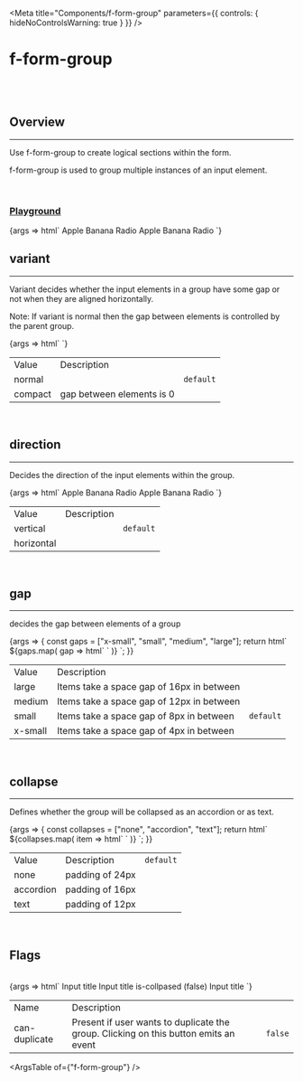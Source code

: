 
<Meta
	title="Components/f-form-group"
	parameters={{
		controls: { hideNoControlsWarning: true }
	}}
/>

# f-form-group

<br />
<br />

## Overview

<hr />

Use f-form-group to create logical sections within the form.

f-form-group is used to group multiple instances of an input element.

<br />

### [Playground](/story/components-f-form-group--playground)

<Canvas>
	<Story
		name="Playground"
		argTypes={{
			variant: {
				control: "radio",
				options: ["normal", "compact"]
			},
			direction: {
				control: "radio",
				options: ["vertical", "horizontal"]
			},
			gap: {
				control: "select",
				options: ["large", "medium", "small", "x-small"]
			},
			collapse: {
				control: "select",
				options: ["none", "accordion", "text"]
			},
			["is-collapsed"]: {
				control: "boolean"
			},
			["can-duplicate"]: {
				control: { type: "boolean" }
			}
		}}
		args={{
			variant: "block",
			direction: "vertical",
			gap: "small",
			collapse: "none",
			["is-collapsed"]: false,
			["can-duplicate"]: false
		}}
	>
		{args => html`
			<f-form>
				<f-form-group
					data-qa-id="testQaId"
					variant=${args.variant}
					.label=${{ title: "Test for Variant 1", description: "This is a description" }}
					direction="horizontal"
					.gap=${args.gap}
					.collapse=${args.collapse}
					?is-collapsed=${args["is-collapsed"]}
					?can-duplicate=${args["can-duplicate"]}
				>
					<f-input placeholder="This is an input field"></f-input>
					<f-divider></f-divider>
					<f-button label="submit" variant="curved"></f-button>
				</f-form-group>
				<f-divider></f-divider>
				<f-form-group
					variant=${args.variant}
					.label=${{ title: "Test for Variant 2", description: "This is a description" }}
					direction="horizontal"
					.gap=${args.gap}
					?can-duplicate=${args["can-duplicate"]}
				>
					<f-select
						.value=${"+91"}
						.options=${["+91", "+92", "+93"]}
						width="150"
						.clear=${false}
					></f-select>
					<f-divider></f-divider>
					<f-input placeholder="This is an input field"></f-input>
				</f-form-group>
				<f-divider></f-divider>
				<f-form-group
					.label=${{ title: "Test for direction (f-input)", description: "This is a description" }}
					direction=${args.direction}
					.gap=${args.gap}
					.collapse=${args.collapse}
					?is-collapsed=${args["is-collapsed"]}
				>
					<f-input placeholder="This is an input field"></f-input>
					<f-divider></f-divider>
					<f-input placeholder="This is an input field"></f-input>
				</f-form-group>
				<f-divider></f-divider>
				<f-form-group
					.label=${{
						title: "Test for direction (f-checkbox)",
						description: "This is a description"
					}}
					direction=${args.direction}
					.gap=${args.gap}
					.collapse=${args.collapse}
					?is-collapsed=${args["is-collapsed"]}
				>
					<f-checkbox>
						<f-div slot="label">Apple</f-div>
					</f-checkbox>
					<f-checkbox>
						<f-div slot="label">Banana</f-div>
					</f-checkbox>
					<f-checkbox>
						<f-div slot="label">Radio</f-div>
					</f-checkbox>
				</f-form-group>
				<f-divider></f-divider>
				<f-form-group
					.label=${{
						title: "Test for direction (f-radio)",
						description: "This is a description"
					}}
					direction=${args.direction}
					.gap=${args.gap}
					.collapse=${args.collapse}
					?is-collapsed=${args["is-collapsed"]}
				>
					<f-radio>
						<f-div slot="label">Apple</f-div>
					</f-radio>
					<f-radio>
						<f-div slot="label">Banana</f-div>
					</f-radio>
					<f-radio>
						<f-div slot="label">Radio</f-div>
					</f-radio>
				</f-form-group>
			</f-form>
		`}
	</Story>
</Canvas>

<br />

## variant

<hr />

Variant decides whether the input elements in a group have some gap or not when they are aligned horizontally.

<p class="note-section">
	Note: If variant is normal then the gap between elements is controlled by the parent group.
</p>

<Canvas>
	<Story name="variant">
		{args => html` <f-form>
			<f-form-group
				variant="normal"
				.label=${{ title: "Test for Variant-Normal", description: "This is a description" }}
				direction="horizontal"
				gap="small"
			>
				<f-input placeholder="This is an input field"></f-input>
				<f-button label="submit" variant="curved"></f-button>
			</f-form-group>
			<f-divider></f-divider>
			<f-form-group
				variant="compact"
				.label=${{ title: "Test for Variant-Normal", description: "This is a description" }}
				direction="horizontal"
				gap="small"
			>
				<f-input placeholder="This is an input field"></f-input>
				<f-button label="submit" variant="curved"></f-button> </f-form-group
		></f-form>`}
	</Story>
</Canvas>

<table class="custom-table">
	<tbody>
		<tr>
			<td>Value</td>
			<td>Description</td>
			<td></td>
		</tr>
		<tr>
			<td>normal</td>
			<td></td>
			<td>
				<code>default</code>
			</td>
		</tr>
		<tr>
			<td>compact</td>
			<td>gap between elements is 0</td>
			<td></td>
		</tr>
	</tbody>
</table>

<br />

## direction

<hr />

Decides the direction of the input elements within the group.

<Canvas>
	<Story name="direction">
		{args => html`<f-form>
      <f-form-group
        variant="normal"
        .label=${{ title: "Horizontally aligned", description: "This is a description" }}
        direction="horizontal"
        gap="large"
      >
        <f-checkbox>
            <f-div slot="label">Apple</f-div>
          </f-checkbox>
          <f-checkbox>
            <f-div slot="label">Banana</f-div>
          </f-checkbox>
          <f-checkbox>
            <f-div slot="label">Radio</f-div>
          </f-checkbox>
      </f-form-group>
      <f-divider></f-divider>
      <f-form-group
        variant="compact"
        .label=${{ title: "Verically aligned", description: "This is a description" }}
        direction="vertical"
        gap="large"
      >
         <f-checkbox>
            <f-div slot="label">Apple</f-div>
          </f-checkbox>
          <f-checkbox>
            <f-div slot="label">Banana</f-div>
          </f-checkbox>
          <f-checkbox>
            <f-div slot="label">Radio</f-div>
          </f-checkbox>
    </f-form>`}
	</Story>
</Canvas>

<table class="custom-table">
	<tbody>
		<tr>
			<td>Value</td>
			<td>Description</td>
			<td></td>
		</tr>
		<tr>
			<td>vertical</td>
			<td></td>
			<td>
				<code>default</code>
			</td>
		</tr>
		<tr>
			<td>horizontal</td>
			<td></td>
			<td></td>
		</tr>
	</tbody>
</table>

<br />

## gap

<hr />

decides the gap between elements of a group

<Canvas>
	<Story name="gap">
		{args => {
			const gaps = ["x-small", "small", "medium", "large"];
			return html`
				<f-form>
					${gaps.map(
						gap => html`
							<f-form-group variant="normal" .label=${{ title: `gap=${gap}` }} .gap=${gap}>
								<f-input placeholder="This is an input field"></f-input>
								<f-input placeholder="This is an input field"></f-input>
							</f-form-group>
							<f-divider></f-divider>
						`
					)}
				</f-form>
			`;
		}}
	</Story>
</Canvas>

<table class="custom-table">
	<tbody>
		<tr>
			<td>Value</td>
			<td>Description</td>
			<td></td>
		</tr>
		<tr>
			<td>large</td>
			<td>Items take a space gap of 16px in between</td>
			<td></td>
		</tr>
		<tr>
			<td>medium</td>
			<td>Items take a space gap of 12px in between</td>
			<td></td>
		</tr>
		<tr>
			<td>small</td>
			<td>Items take a space gap of 8px in between</td>
			<td>
				<code>default</code>
			</td>
		</tr>
		<tr>
			<td>x-small</td>
			<td>Items take a space gap of 4px in between</td>
			<td></td>
		</tr>
	</tbody>
</table>

<br />

## collapse

<hr />

Defines whether the group will be collapsed as an accordion or as text.

<Canvas>
	<Story name="collapse">
		{args => {
			const collapses = ["none", "accordion", "text"];
			return html`
				<f-form>
					${collapses.map(
						item => html`
							<f-form-group
								variant="normal"
								.label=${{ title: `collapse=${item}` }}
								.collapse=${item}
							>
								<f-input placeholder="This is an input field"></f-input>
								<f-input placeholder="This is an input field"></f-input>
							</f-form-group>
							<f-divider></f-divider>
						`
					)}
				</f-form>
			`;
		}}
	</Story>
</Canvas>

<table class="custom-table">
	<tbody>
		<tr>
			<td>Value</td>
			<td>Description</td>
			<td>
				<code>default</code>
			</td>
		</tr>
		<tr>
			<td>none</td>
			<td>padding of 24px</td>
			<td></td>
		</tr>
		<tr>
			<td>accordion</td>
			<td>padding of 16px</td>
			<td></td>
		</tr>
		<tr>
			<td>text</td>
			<td>padding of 12px</td>
			<td></td>
		</tr>
	</tbody>
</table>

<br />

## Flags

<br />

<Canvas>
	<Story name="Flags">
		{args => html`<f-form ?separator=${true}>
			<f-form-group
				variant="normal"
				.label=${{ title: "Group Title (can-duplicate)", description: "This is a description" }}
				?can-duplicate=${true}
			>
				<f-input placeholder="This is an input field">
					<f-div slot="label">Input title</f-div>
				</f-input>
				<f-input placeholder="This is an input field">
					<f-div slot="label">Input title</f-div>
				</f-input>
			</f-form-group>
			<f-form-group
				variant="normal"
				.label=${{ title: "Group Title (is-collapsed)", description: "This is a description" }}
				?is-collapsed=${false}
				collapse="accordion"
			>
				<f-input placeholder="This is an input field">
					<f-div slot="label">is-collpased (false)</f-div>
				</f-input>
				<f-input placeholder="This is an input field">
					<f-div slot="label">Input title</f-div>
				</f-input>
			</f-form-group>
			<f-form> </f-form
		></f-form> `}
	</Story>
</Canvas>

<table class="custom-table">
	<tbody>
		<tr>
			<td>Name</td>
			<td>Description</td>
			<td></td>
		</tr>
		<tr>
			<td>can-duplicate</td>
			<td>Present if user wants to duplicate the group. Clicking on this button emits an event</td>
			<td>
				<code>false</code>
			</td>
		</tr>
	</tbody>
</table>

<ArgsTable of={"f-form-group"} />
